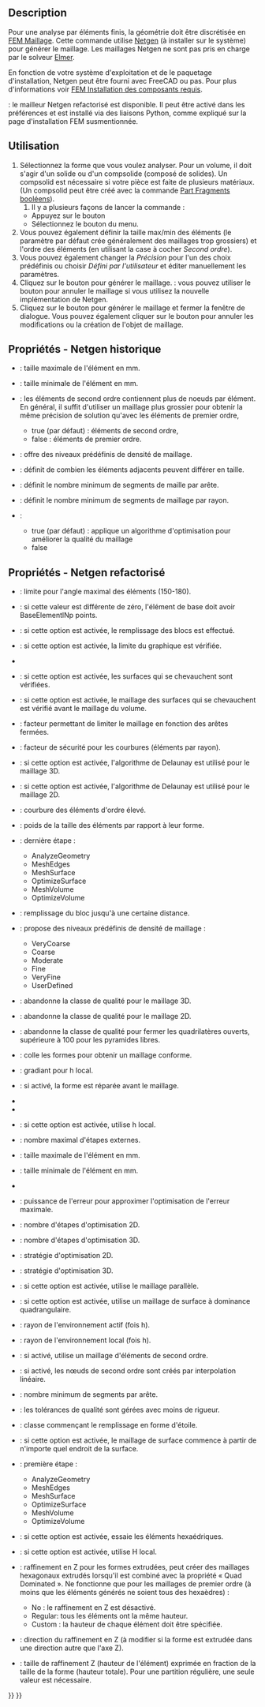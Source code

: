 <languages/>

{{Docnav/fr
|[[FEM_ConstantVacuumPermittivity/fr|Constante de permittivité du vide]]
|[[FEM_MeshGmshFromShape/fr|Mailler avec Gmsh]]
|[[FEM_Workbench/fr|Atelier FEM]]
|IconL=FEM_ConstantVacuumPermittivity.svg
|IconR=FEM_MeshGmshFromShape.svg
|IconC=Workbench_FEM.svg
}}

{{GuiCommandContainer
|
{{GuiCommand/fr
|Name=FEM MeshNetgenFromShape
|Name/fr=FEM Mailler avec Netgen
|MenuLocation=Maillage → Mailler avec le mailleur Netgen
|Workbenches=[[FEM_Workbench/fr|FEM]]
|SeeAlso=[[FEM_tutorial/fr|FEM Tutoriel]]
}}
{{GuiCommandFemInfo/fr
|Solvers=CalculiX, Mystran, Z88
}}
}}

==Description==

Pour une analyse par éléments finis, la géométrie doit être discrétisée en [[FEM_Mesh/fr|FEM Maillage]]. Cette commande utilise [https://www.ngsolve.org/ Netgen] (à installer sur le système) pour générer le maillage. Les maillages Netgen ne sont pas pris en charge par le solveur [[FEM_SolverElmer/fr|Elmer]].

En fonction de votre système d'exploitation et de le paquetage d'installation, Netgen peut être fourni avec FreeCAD ou pas. Pour plus d'informations voir [[FEM_Install/fr#Netgen|FEM Installation des composants requis]].

{{Version/fr|1.0}} : le mailleur Netgen refactorisé est disponible. Il peut être activé dans les préférences et est installé via des liaisons Python, comme expliqué sur la page d'installation FEM susmentionnée.

<span id="Usage"></span>
==Utilisation==

# Sélectionnez la forme que vous voulez analyser. Pour un volume, il doit s'agir d'un solide ou d'un compsolide (composé de solides). Un compsolid est nécessaire si votre pièce est faite de plusieurs matériaux. (Un compsolid peut être créé avec la commande [[Part_BooleanFragments/fr|Part Fragments booléens]]).
## Il y a plusieurs façons de lancer la commande :
#* Appuyez sur le bouton {{Button|[[Image:FEM_MeshNetgenFromShape.svg|16px]] [[FEM_MeshNetgenFromShape/fr|Mailler avec le mailleur Netgen]]}}
#* Sélectionnez le bouton {{MenuCommand|Maillage → [[Image:FEM_MeshGmshFromShape.svg|16px]] Mailler avec le mailleur Netgen}} du menu.
# Vous pouvez également définir la taille max/min des éléments (le paramètre par défaut crée généralement des maillages trop grossiers) et l'ordre des éléments (en utilisant la case à cocher ''Second ordre'').
# Vous pouvez également changer la ''Précision'' pour l'un des choix prédéfinis ou choisir ''Défini par l'utilisateur'' et éditer manuellement les paramètres.
# Cliquez sur le bouton {{Button|Appliquer}} pour générer le maillage. {{Version/fr|1.0}} : vous pouvez utiliser le bouton {{Button|Annuler}} pour annuler le maillage si vous utilisez la nouvelle implémentation de Netgen.
# Cliquez sur le bouton {{Button|OK}} pour générer le maillage et fermer la fenêtre de dialogue. Vous pouvez également cliquer sur le bouton {{Button|Annuler}} pour annuler les modifications ou la création de l'objet de maillage.

<span id="Properties_-_Legacy_Netgen"></span>
== Propriétés - Netgen historique==

* {{PropertyData|Max. Size}} : taille maximale de l'élément en mm.
* {{PropertyData|Min. Size}} : taille minimale de l'élément en mm. {{Version/fr|1.0}}
* {{PropertyData|Second order}} : les éléments de second ordre contiennent plus de noeuds par élément. En général, il suffit d'utiliser un maillage plus grossier pour obtenir la même précision de solution qu'avec les éléments de premier ordre,
** true (par défaut) : éléments de second ordre,
** false : éléments de premier ordre. 
* {{PropertyData|Fineness}} : offre des niveaux prédéfinis de densité de maillage.
* {{PropertyData|Growth Rate}} : définit de combien les éléments adjacents peuvent différer en taille.
* {{PropertyData|Nb. Segs per Edge}} : définit le nombre minimum de segments de maille par arête.
* {{PropertyData|Nb. Segs per Radius}} : définit le nombre minimum de segments de maillage par rayon.
* {{PropertyData|Optimize}} :
** true (par défaut) : applique un algorithme d'optimisation pour améliorer la qualité du maillage
** false

<span id="Properties_-_Refactored_Netgen"></span>
== Propriétés - Netgen refactorisé ==

* {{PropertyData|Bad Element Limit}} : limite pour l'angle maximal des éléments (150-180).
* {{PropertyData|Base Element Np}} : si cette valeur est différente de zéro, l'élément de base doit avoir BaseElementlNp points.
* {{PropertyData|Block Fill}} : si cette option est activée, le remplissage des blocs est effectué.
* {{PropertyData|Check Chart Boundary}} : si cette option est activée, la limite du graphique est vérifiée.
* {{PropertyData|Check Impossible}}
* {{PropertyData|Check Overlap}} : si cette option est activée, les surfaces qui se chevauchent sont vérifiées.
* {{PropertyData|Check Overlapping Boundary}} : si cette option est activée, le maillage des surfaces qui se chevauchent est vérifié avant le maillage du volume.
* {{PropertyData|Close Edge Factor}} : facteur permettant de limiter le maillage en fonction des arêtes fermées.
* {{PropertyData|Curvature Safety}} : facteur de sécurité pour les courbures (éléments par rayon).
* {{PropertyData|Delaunay}} : si cette option est activée, l'algorithme de Delaunay est utilisé pour le maillage 3D.
* {{PropertyData|Delaunay2d}} : si cette option est activée, l'algorithme de Delaunay est utilisé pour le maillage 2D.
* {{PropertyData|Element Order}} : courbure des éléments d'ordre élevé.
* {{PropertyData|Element Size Weight}} : poids de la taille des éléments par rapport à leur forme.
* {{PropertyData|End Step}} : dernière étape :
** AnalyzeGeometry
** MeshEdges
** MeshSurface
** OptimizeSurface
** MeshVolume
** OptimizeVolume
* {{PropertyData|Fill Distance}} : remplissage du bloc jusqu'à une certaine distance.
* {{PropertyData|Fineness}} : propose des niveaux prédéfinis de densité de maillage :
** VeryCoarse
** Coarse
** Moderate
** Fine
** VeryFine
** UserDefined
* {{PropertyData|Give Up Tolerance}} : abandonne la classe de qualité pour le maillage 3D.
* {{PropertyData|Give Up Tolerance2d}} : abandonne la classe de qualité pour le maillage 2D.
* {{PropertyData|Give Up Tolerance Open Quads}} : abandonne la classe de qualité pour fermer les quadrilatères ouverts, supérieure à 100 pour les pyramides libres.
* {{PropertyData|Glue}} : colle les formes pour obtenir un maillage conforme. {{Version/fr|1.1}}
* {{PropertyData|Growth Rate}} : gradiant pour h local.
* {{PropertyData|Heal Shape}} : si activé, la forme est réparée avant le maillage.
* {{PropertyData|Invert Tets}}
* {{PropertyData|Invert Trigs}}
* {{PropertyData|Local H}} : si cette option est activée, utilise h local.
* {{PropertyData|Max Outer Steps}} : nombre maximal d'étapes externes.
* {{PropertyData|Max Size}} : taille maximale de l'élément en mm.
* {{PropertyData|Min Size}} : taille minimale de l'élément en mm.
* {{PropertyData|Only3d Domain Nr}}
* {{PropertyData|Optimization Error Power}} : puissance de l'erreur pour approximer l'optimisation de l'erreur maximale.
* {{PropertyData|Optimization Steps2d}} : nombre d'étapes d'optimisation 2D.
* {{PropertyData|Optimization Steps3d}} : nombre d'étapes d'optimisation 3D.
* {{PropertyData|Optimize2d}} : stratégie d'optimisation 2D.
* {{PropertyData|Optimize3d}} : stratégie d'optimisation 3D.
* {{PropertyData|Parallel Meshing}} : si cette option est activée, utilise le maillage parallèle.
* {{PropertyData|Quad Dominated}} : si cette option est activée, utilise un maillage de surface à dominance quadrangulaire.
* {{PropertyData|Relinner Safety}} : rayon de l'environnement actif (fois h).
* {{PropertyData|Safety}} : rayon de l'environnement local (fois h).
* {{PropertyData|Second Order}} : si activé, utilise un maillage d'éléments de second ordre.
* {{PropertyData|Second Order Linear}} : si activé, les nœuds de second ordre sont créés par interpolation linéaire.
* {{PropertyData|Segments Per Edge}} : nombre minimum de segments par arête.
* {{PropertyData|Sloppy}} : les tolérances de qualité sont gérées avec moins de rigueur.
* {{PropertyData|Star Shape Class}} : classe commençant le remplissage en forme d'étoile.
* {{PropertyData|Start In Surface}} : si cette option est activée, le maillage de surface commence à partir de n'importe quel endroit de la surface.
* {{PropertyData|Start Step}} : première étape :
** AnalyzeGeometry
** MeshEdges
** MeshSurface
** OptimizeSurface
** MeshVolume
** OptimizeVolume
* {{PropertyData|Try Hexes}} : si cette option est activée, essaie les éléments hexaédriques.
* {{PropertyData|Use Local H}} : si cette option est activée, utilise H local.
* {{PropertyData|ZRefine}} : raffinement en Z pour les formes extrudées, peut créer des maillages hexagonaux extrudés lorsqu'il est combiné avec la propriété « Quad Dominated ». {{Version/fr|1.1}} Ne fonctionne que pour les maillages de premier ordre (à moins que les éléments générés ne soient tous des hexaèdres) :
** No : le raffinement en Z est désactivé.
** Regular: tous les éléments ont la même hauteur.
** Custom : la hauteur de chaque élément doit être spécifiée.
* {{PropertyData|ZRefine Direction}} : direction du raffinement en Z (à modifier si la forme est extrudée dans une direction autre que l'axe Z). {{Version/fr|1.1}}
* {{PropertyData|ZRefine Size}} : taille de raffinement Z (hauteur de l'élément) exprimée en fraction de la taille de la forme (hauteur totale). Pour une partition régulière, une seule valeur est nécessaire. {{Version/fr|1.1}}


{{Docnav/fr
|[[FEM_ConstantVacuumPermittivity/fr|Constante de permittivité du vide]]
|[[FEM_MeshGmshFromShape/fr|Mailler avec Gmsh]]
|[[FEM_Workbench/fr|Atelier FEM]]
|IconL=FEM_ConstantVacuumPermittivity.svg
|IconR=FEM_MeshGmshFromShape.svg
|IconC=Workbench_FEM.svg
}}

{{FEM Tools navi{{#translation:}}}}
{{Userdocnavi{{#translation:}}}}